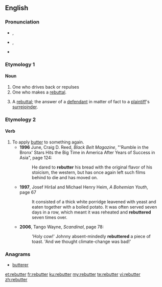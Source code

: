 ==English==

===Pronunciation===
* {{a|UK}} {{enPR|rĭ-bŭ'tər}}, {{IPA|/ɹɪˈbʌtə(ɹ)/|lang=en}}
* {{a|US}} {{enPR|rĭ-bŭ'tər}}, {{IPA|/ɹɪˈbʌtɚ/|[ɹɪ̈ˈbʌɾɚ]|lang=en}}
* {{rhymes|ʌtə(ɹ)|lang=en}}

===Etymology 1===
{{suffix|rebut|er|lang=en}}

====Noun====
{{en-noun}}

# One who drives back or repulses
# One who makes a [[rebuttal]].
# {{context|legal|lang=en}} A [[rebuttal]]; the answer of a [[defendant]] in matter of fact to a [[plaintiff]]'s [[surrejoinder]].

===Etymology 2===
{{prefix|re|butter|lang=en}}

====Verb====
{{en-verb}}

# To apply [[butter]] to something again.
#* '''1996''' June, Craig D. Reed, ''Black Belt Magazine'', "'Rumble in the Bronx' Stars Hits the Big Time in America After Years of Success in Asia", page 124:
#*: He dared to '''rebutter''' his bread with the original flavor of his stoicism, the western, but has once again left such films behind to die and has moved on.
#* '''1997''', Josef Hiršal and Michael Henry Heim, ''A Bohemian Youth'', page 67
#*: It consisted of a thick white porridge leavened with yeast and eaten together with a boiled potato. It was often served seven days in a row, which meant it was reheated and '''rebuttered''' seven times over.
#* '''2006''', Tango Wayne, ''Scandinal'', page 78:
#*: 'Holy cow!' Johnny absent-mindedly '''rebuttered''' a piece of toast. 'And we thought climate-change was bad!'

===Anagrams===
* [[butterer#English|butterer]]

[[et:rebutter]]
[[fr:rebutter]]
[[ku:rebutter]]
[[my:rebutter]]
[[te:rebutter]]
[[vi:rebutter]]
[[zh:rebutter]]
